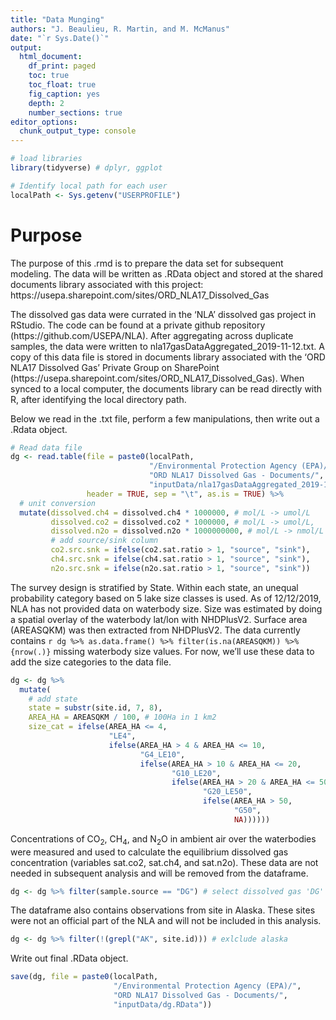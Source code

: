 ```yaml
---
title: "Data Munging"
authors: "J. Beaulieu, R. Martin, and M. McManus"
date: "`r Sys.Date()`"
output:
  html_document:
    df_print: paged
    toc: true
    toc_float: true
    fig_caption: yes
    depth: 2
    number_sections: true
editor_options: 
  chunk_output_type: console
---
```

```r
# load libraries
library(tidyverse) # dplyr, ggplot

# Identify local path for each user
localPath <- Sys.getenv("USERPROFILE")
```


# Purpose
The purpose of this .rmd is to prepare the data set for subsequent modeling.  The data will be written as .RData object and stored at the shared documents library associated with this project: https://usepa.sharepoint.com/sites/ORD_NLA17_Dissolved_Gas

The dissolved gas data were currated in the 'NLA' dissolved gas project in RStudio.  The code can be found at a private github repository (https://github.com/USEPA/NLA).  After aggregating across duplicate samples, the data were written to nla17gasDataAggregated_2019-11-12.txt.  A copy of this data file is stored in documents library associated with the 'ORD NLA17 Dissolved Gas' Private Group on SharePoint (https://usepa.sharepoint.com/sites/ORD_NLA17_Dissolved_Gas).  When synced to a local computer, the documents library can be read directly with R, after identifying the local directory path.

Below we read in the .txt file, perform a few manipulations, then write out a .Rdata object.

```r
# Read data file
dg <- read.table(file = paste0(localPath, 
                               "/Environmental Protection Agency (EPA)/",
                               "ORD NLA17 Dissolved Gas - Documents/",
                               "inputData/nla17gasDataAggregated_2019-11-12.txt"),
                 header = TRUE, sep = "\t", as.is = TRUE) %>%
  # unit conversion
  mutate(dissolved.ch4 = dissolved.ch4 * 1000000, # mol/L -> umol/L
         dissolved.co2 = dissolved.co2 * 1000000, # mol/L -> umol/L,
         dissolved.n2o = dissolved.n2o * 1000000000, # mol/L -> nmol/L
         # add source/sink column
         co2.src.snk = ifelse(co2.sat.ratio > 1, "source", "sink"),
         ch4.src.snk = ifelse(ch4.sat.ratio > 1, "source", "sink"),
         n2o.src.snk = ifelse(n2o.sat.ratio > 1, "source", "sink"))
```

The survey design is stratified by State.  Within each state, an unequal probability category based on 5 lake size classes is used.  As of 12/12/2019, NLA has not provided data on waterbody size.  Size was estimated by doing a spatial overlay of the waterbody lat/lon with NHDPlusV2.  Surface area (AREASQKM) was then extracted from NHDPlusV2.  The data currently contains `r dg %>% as.data.frame() %>% filter(is.na(AREASQKM)) %>% {nrow(.)}` missing waterbody size values.  For now, we'll use these data to add the size categories to the data file.
```r
dg <- dg %>%
  mutate(
    # add state
    state = substr(site.id, 7, 8),
    AREA_HA = AREASQKM / 100, # 100Ha in 1 km2 
    size_cat = ifelse(AREA_HA <= 4,
                      "LE4",
                      ifelse(AREA_HA > 4 & AREA_HA <= 10,
                             "G4_LE10",
                             ifelse(AREA_HA > 10 & AREA_HA <= 20,
                                    "G10_LE20",
                                    ifelse(AREA_HA > 20 & AREA_HA <= 50,
                                           "G20_LE50",
                                           ifelse(AREA_HA > 50,
                                                  "G50",
                                                  NA))))))

```


Concentrations of CO~2~, CH~4~, and N~2~O in ambient air over the waterbodies were measured and used to calculate the equilibrium dissolved gas concentration (variables sat.co2, sat.ch4, and sat.n2o).  These data are not needed in subsequent analysis and will be removed from the dataframe.
```r
dg <- dg %>% filter(sample.source == "DG") # select dissolved gas 'DG' samples
```

The dataframe also contains observations from site in Alaska.  These sites were not an official part of the NLA and will not be included in this analysis.
```r
dg <- dg %>% filter(!(grepl("AK", site.id))) # exlclude alaska
```


Write out final .RData object.
```r
save(dg, file = paste0(localPath, 
                       "/Environmental Protection Agency (EPA)/",
                       "ORD NLA17 Dissolved Gas - Documents/",
                       "inputData/dg.RData"))
```



